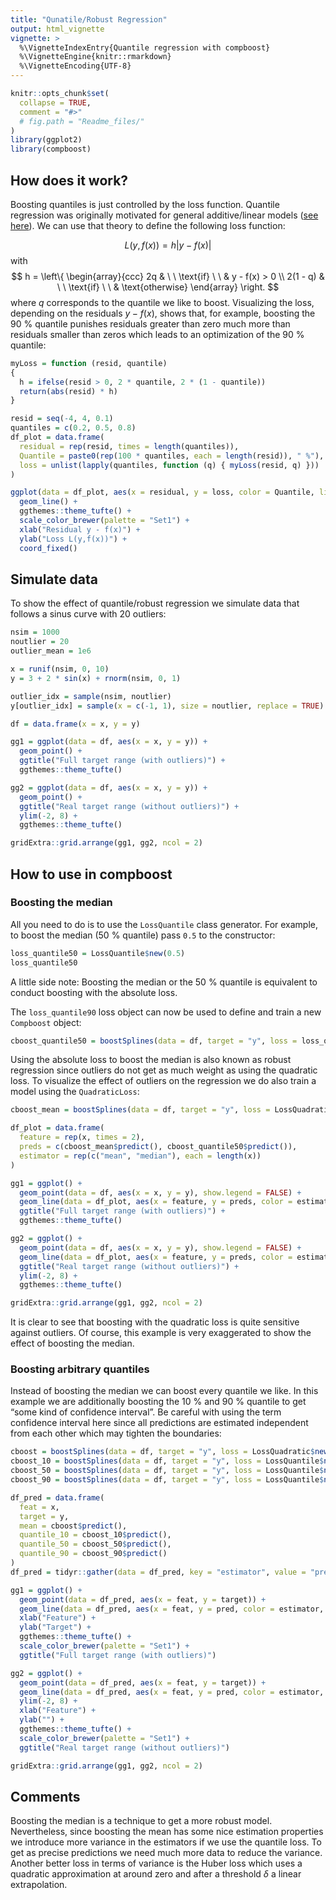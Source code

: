 ```yaml
---
title: "Qunatile/Robust Regression"
output: html_vignette
vignette: >
  %\VignetteIndexEntry{Quantile regression with compboost}
  %\VignetteEngine{knitr::rmarkdown}
  %\VignetteEncoding{UTF-8}
---
```


```r
knitr::opts_chunk$set(
  collapse = TRUE,
  comment = "#>"
  # fig.path = "Readme_files/"
)
library(ggplot2)
library(compboost)
```

## How does it work?

Boosting quantiles is just controlled by the loss function. Quantile regression was originally motivated for general additive/linear models ([see here](https://en.wikipedia.org/wiki/Quantile_regression)). We can use that theory to define the following loss function:

$$
L(y, f(x)) = h|y - f(x)|
$$
with
$$
h = \left\{
\begin{array}{ccc}
2q       & \ \ \text{if} \ \ & y - f(x) > 0 \\
2(1 - q) & \ \ \text{if} \ \ & \text{otherwise}
\end{array}
\right.
$$
where $q$ corresponds to the quantile we like to boost. Visualizing the loss, depending on the residuals $y - f(x)$, shows that, for example, boosting the 90 % quantile punishes residuals greater than zero much more than residuals smaller than zeros which leads to an optimization of the 90 % quantile:

```r
myLoss = function (resid, quantile)
{
  h = ifelse(resid > 0, 2 * quantile, 2 * (1 - quantile))
  return(abs(resid) * h)
}

resid = seq(-4, 4, 0.1)
quantiles = c(0.2, 0.5, 0.8)
df_plot = data.frame(
  residual = rep(resid, times = length(quantiles)),
  Quantile = paste0(rep(100 * quantiles, each = length(resid)), " %"),
  loss = unlist(lapply(quantiles, function (q) { myLoss(resid, q) }))
)

ggplot(data = df_plot, aes(x = residual, y = loss, color = Quantile, linetype = Quantile), size = 2) +
  geom_line() +
  ggthemes::theme_tufte() +
  scale_color_brewer(palette = "Set1") +
  xlab("Residual y - f(x)") +
  ylab("Loss L(y,f(x))") +
  coord_fixed()
```

## Simulate data

To show the effect of quantile/robust regression we simulate data that follows a sinus curve with 20 outliers:

```r
nsim = 1000
noutlier = 20
outlier_mean = 1e6

x = runif(nsim, 0, 10)
y = 3 + 2 * sin(x) + rnorm(nsim, 0, 1)

outlier_idx = sample(nsim, noutlier)
y[outlier_idx] = sample(x = c(-1, 1), size = noutlier, replace = TRUE) * rnorm(noutlier, outlier_mean, 1)

df = data.frame(x = x, y = y)
```

```r
gg1 = ggplot(data = df, aes(x = x, y = y)) +
  geom_point() +
  ggtitle("Full target range (with outliers)") +
  ggthemes::theme_tufte()

gg2 = ggplot(data = df, aes(x = x, y = y)) +
  geom_point() +
  ggtitle("Real target range (without outliers)") +
  ylim(-2, 8) +
  ggthemes::theme_tufte()

gridExtra::grid.arrange(gg1, gg2, ncol = 2)
```


## How to use in compboost

### Boosting the median

All you need to do is to use the `LossQuantile` class generator. For example, to boost the median (50 % quantile) pass `0.5` to the constructor:

```r
loss_quantile50 = LossQuantile$new(0.5)
loss_quantile50
```

A little side note: Boosting the median or the 50 % quantile is equivalent to conduct boosting with the absolute loss.

The `loss_quantile90` loss object can now be used to define and train a new `Compboost` object:

```r
cboost_quantile50 = boostSplines(data = df, target = "y", loss = loss_quantile50, iterations = 1000L, trace = 200L)
```

Using the absolute loss to boost the median is also known as robust regression since outliers do not get as much weight as using the quadratic loss. To visualize the effect of outliers on the regression we do also train a model using the `QuadraticLoss`:

```r
cboost_mean = boostSplines(data = df, target = "y", loss = LossQuadratic$new(), iterations = 1000L, trace = 0)

df_plot = data.frame(
  feature = rep(x, times = 2),
  preds = c(cboost_mean$predict(), cboost_quantile50$predict()),
  estimator = rep(c("mean", "median"), each = length(x))
)

gg1 = ggplot() +
  geom_point(data = df, aes(x = x, y = y), show.legend = FALSE) +
  geom_line(data = df_plot, aes(x = feature, y = preds, color = estimator), size = 2) +
  ggtitle("Full target range (with outliers)") +
  ggthemes::theme_tufte()

gg2 = ggplot() +
  geom_point(data = df, aes(x = x, y = y), show.legend = FALSE) +
  geom_line(data = df_plot, aes(x = feature, y = preds, color = estimator), size = 2) +
  ggtitle("Real target range (without outliers)") +
  ylim(-2, 8) +
  ggthemes::theme_tufte()

gridExtra::grid.arrange(gg1, gg2, ncol = 2)
```

It is clear to see that boosting with the quadratic loss is quite sensitive against outliers. Of course, this example is very exaggerated to show the effect of boosting the median.

### Boosting arbitrary quantiles

Instead of boosting the median we can boost every quantile we like. In this example we are additionally boosting the 10 % and 90 % quantile to get "some kind of confidence interval". Be careful with using the term confidence interval here since all predictions are estimated independent from each other which may tighten the boundaries:

```r
cboost = boostSplines(data = df, target = "y", loss = LossQuadratic$new(), iterations = 1000, trace = 0)
cboost_10 = boostSplines(data = df, target = "y", loss = LossQuantile$new(0.1), iterations = 1000, trace = 0)
cboost_50 = boostSplines(data = df, target = "y", loss = LossQuantile$new(0.5), iterations = 1000, trace = 0)
cboost_90 = boostSplines(data = df, target = "y", loss = LossQuantile$new(0.9), iterations = 1000, trace = 0)

df_pred = data.frame(
  feat = x,
  target = y,
  mean = cboost$predict(),
  quantile_10 = cboost_10$predict(),
  quantile_50 = cboost_50$predict(),
  quantile_90 = cboost_90$predict()
)
df_pred = tidyr::gather(data = df_pred, key = "estimator", value = "pred", mean:quantile_90)

gg1 = ggplot() +
  geom_point(data = df_pred, aes(x = feat, y = target)) +
  geom_line(data = df_pred, aes(x = feat, y = pred, color = estimator, linetype = estimator), size = 2, show.legend = FALSE) +
  xlab("Feature") +
  ylab("Target") +
  ggthemes::theme_tufte() +
  scale_color_brewer(palette = "Set1") +
  ggtitle("Full target range (with outliers)")

gg2 = ggplot() +
  geom_point(data = df_pred, aes(x = feat, y = target)) +
  geom_line(data = df_pred, aes(x = feat, y = pred, color = estimator, linetype = estimator), size = 2) +
  ylim(-2, 8) +
  xlab("Feature") +
  ylab("") +
  ggthemes::theme_tufte() +
  scale_color_brewer(palette = "Set1") +
  ggtitle("Real target range (without outliers)")

gridExtra::grid.arrange(gg1, gg2, ncol = 2)
```

## Comments

Boosting the median is a technique to get a more robust model. Nevertheless, since boosting the mean has some nice estimation properties we introduce more variance in the estimators if we use the quantile loss. To get as precise predictions we need much more data to reduce the variance. Another better loss in terms of variance is the Huber loss which uses a quadratic approximation at around zero and after a threshold $\delta$ a linear extrapolation.

